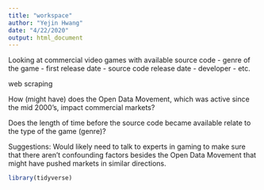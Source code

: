 ```yaml
---
title: "workspace"
author: "Yejin Hwang"
date: "4/22/2020"
output: html_document
---
```


Looking at commercial video games with available source code
- genre of the game
- first release date
- source code release date
- developer
- etc.

web scraping

How (might have) does the Open Data Movement, which was active since the mid 2000's, impact commercial markets?

Does the length of time before the source code became available relate to the type of the game (genre)?

Suggestions: Would likely need to talk to experts in gaming to make sure that there aren't confounding factors besides the Open Data Movement that might have pushed markets in similar directions.

```r
library(tidyverse)
```

